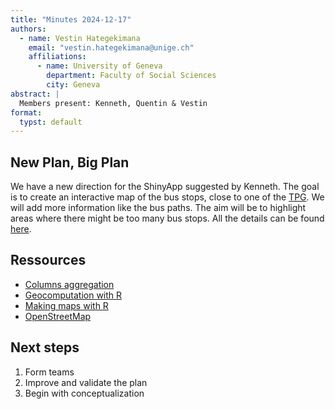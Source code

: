 ```yaml
---
title: "Minutes 2024-12-17"
authors: 
  - name: Vestin Hategekimana
    email: "vestin.hategekimana@unige.ch"
    affiliations: 
      - name: University of Geneva
        department: Faculty of Social Sciences
        city: Geneva
abstract: |
  Members present: Kenneth, Quentin & Vestin
format:
  typst: default
---
```


## New Plan, Big Plan

We have a new direction for the ShinyApp suggested by Kenneth. The goal is to create an interactive map of the bus stops, close to one of the [TPG](https://opendata.tpg.ch/pages/accueil/). We will add more information like the bus paths. The aim will be to highlight areas where there might be too many bus stops. All the details can be found [here](https://github.com/we-data-ch/shiny_tpg_project/blob/master/Ideas/kr_01.md#pitch).

## Ressources

- [Columns aggregation](https://docs.google.com/spreadsheets/d/1RC6piyqDbOTF4uTvxy7VO05NM2GZjtV-t79MUZ9PWyA/edit?gid=0#gid=0)
- [Geocomputation with R](https://r.geocompx.org/)
- [Making maps with R](https://r.geocompx.org/adv-map)
- [OpenStreetMap](https://www.openstreetmap.org)

## Next steps

1. Form teams
2. Improve and validate the plan
3. Begin with conceptualization